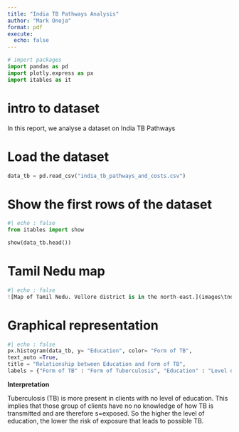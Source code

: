 ```yaml
---
title: "India TB Pathways Analysis"
author: "Mark Onoja"
format: pdf
execute:
  echo: false  
---
```



```python
# import packages
import pandas as pd
import plotly.express as px
import itables as it
```

# intro to dataset

In this report, we analyse a dataset on India TB Pathways 

# Load the dataset

```python
data_tb = pd.read_csv("india_tb_pathways_and_costs.csv")
``` 

# Show the first rows of the dataset

```python
#| echo : false
from itables import show

show(data_tb.head())
```


# Tamil Nedu map
```python
#| echo : false
![Map of Tamil Nedu. Vellore district is in the north-east.](images\tndistrict_1.png)
```

# Graphical representation

```python
#| echo : false
px.histogram(data_tb, y= "Education", color= "Form of TB", 
text_auto =True, 
title = "Relationship between Education and Form of TB", 
labels = {"Form of TB" : "Form of Tuberculosis", "Education" : "Level of Education" } )
```


**Interpretation**

Tuberculosis (TB) is more present in clients with no level of education. This implies that those group of clients have no no knowledge of how TB is transmitted and are therefore s=exposed.
So the higher the level of education, the lower the risk of exposure that leads to possible TB.